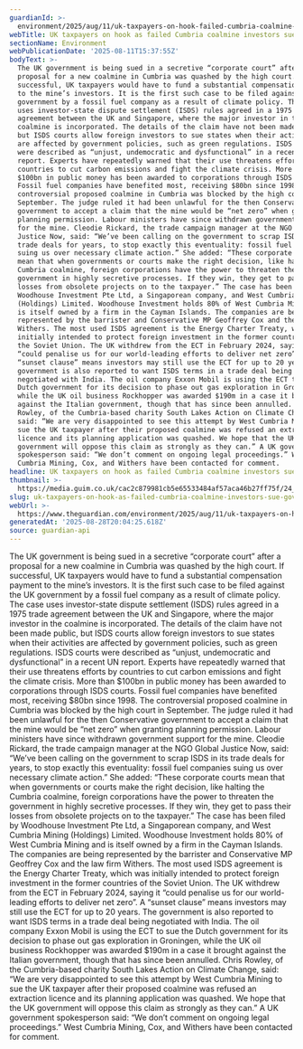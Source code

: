 ```yaml
---
guardianId: >-
  environment/2025/aug/11/uk-taxpayers-on-hook-failed-cumbria-coalmine-investors-sue-government
webTitle: UK taxpayers on hook as failed Cumbria coalmine investors sue government
sectionName: Environment
webPublicationDate: '2025-08-11T15:37:55Z'
bodyText: >-
  The UK government is being sued in a secretive “corporate court” after a
  proposal for a new coalmine in Cumbria was quashed by the high court. If
  successful, UK taxpayers would have to fund a substantial compensation payment
  to the mine’s investors. It is the first such case to be filed against the UK
  government by a fossil fuel company as a result of climate policy. The case
  uses investor-state dispute settlement (ISDS) rules agreed in a 1975 trade
  agreement between the UK and Singapore, where the major investor in the
  coalmine is incorporated. The details of the claim have not been made public,
  but ISDS courts allow foreign investors to sue states when their activities
  are affected by government policies, such as green regulations. ISDS courts
  were described as “unjust, undemocratic and dysfunctional” in a recent UN
  report. Experts have repeatedly warned that their use threatens efforts by
  countries to cut carbon emissions and fight the climate crisis. More than
  $100bn in public money has been awarded to corporations through ISDS courts.
  Fossil fuel companies have benefited most, receiving $80bn since 1998. The
  controversial proposed coalmine in Cumbria was blocked by the high court in
  September. The judge ruled it had been unlawful for the then Conservative
  government to accept a claim that the mine would be “net zero” when granting
  planning permission. Labour ministers have since withdrawn government support
  for the mine. Cleodie Rickard, the trade campaign manager at the NGO Global
  Justice Now, said: “We’ve been calling on the government to scrap ISDS in its
  trade deals for years, to stop exactly this eventuality: fossil fuel companies
  suing us over necessary climate action.” She added: “These corporate courts
  mean that when governments or courts make the right decision, like halting the
  Cumbria coalmine, foreign corporations have the power to threaten the
  government in highly secretive processes. If they win, they get to pass their
  losses from obsolete projects on to the taxpayer.” The case has been filed by
  Woodhouse Investment Pte Ltd, a Singaporean company, and West Cumbria Mining
  (Holdings) Limited. Woodhouse Investment holds 80% of West Cumbria Mining and
  is itself owned by a firm in the Cayman Islands. The companies are being
  represented by the barrister and Conservative MP Geoffrey Cox and the law firm
  Withers. The most used ISDS agreement is the Energy Charter Treaty, which was
  initially intended to protect foreign investment in the former countries of
  the Soviet Union. The UK withdrew from the ECT in February 2024, saying it
  “could penalise us for our world-leading efforts to deliver net zero”. A
  “sunset clause” means investors may still use the ECT for up to 20 years. The
  government is also reported to want ISDS terms in a trade deal being
  negotiated with India. The oil company Exxon Mobil is using the ECT to sue the
  Dutch government for its decision to phase out gas exploration in Groningen,
  while the UK oil business Rockhopper was awarded $190m in a case it brought
  against the Italian government, though that has since been annulled. Chris
  Rowley, of the Cumbria-based charity South Lakes Action on Climate Change,
  said: “We are very disappointed to see this attempt by West Cumbria Mining to
  sue the UK taxpayer after their proposed coalmine was refused an extraction
  licence and its planning application was quashed. We hope that the UK
  government will oppose this claim as strongly as they can.” A UK government
  spokesperson said: “We don’t comment on ongoing legal proceedings.” West
  Cumbria Mining, Cox, and Withers have been contacted for comment.
headline: UK taxpayers on hook as failed Cumbria coalmine investors sue government
thumbnail: >-
  https://media.guim.co.uk/cac2c879981cb5e65533484af57aca46b27ff75f/24_0_3281_2625/500.jpg
slug: uk-taxpayers-on-hook-as-failed-cumbria-coalmine-investors-sue-government
webUrl: >-
  https://www.theguardian.com/environment/2025/aug/11/uk-taxpayers-on-hook-failed-cumbria-coalmine-investors-sue-government
generatedAt: '2025-08-28T20:04:25.618Z'
source: guardian-api
---
```

The UK government is being sued in a secretive “corporate court” after a proposal for a new coalmine in Cumbria was quashed by the high court. If successful, UK taxpayers would have to fund a substantial compensation payment to the mine’s investors. It is the first such case to be filed against the UK government by a fossil fuel company as a result of climate policy. The case uses investor-state dispute settlement (ISDS) rules agreed in a 1975 trade agreement between the UK and Singapore, where the major investor in the coalmine is incorporated. The details of the claim have not been made public, but ISDS courts allow foreign investors to sue states when their activities are affected by government policies, such as green regulations. ISDS courts were described as “unjust, undemocratic and dysfunctional” in a recent UN report. Experts have repeatedly warned that their use threatens efforts by countries to cut carbon emissions and fight the climate crisis. More than $100bn in public money has been awarded to corporations through ISDS courts. Fossil fuel companies have benefited most, receiving $80bn since 1998. The controversial proposed coalmine in Cumbria was blocked by the high court in September. The judge ruled it had been unlawful for the then Conservative government to accept a claim that the mine would be “net zero” when granting planning permission. Labour ministers have since withdrawn government support for the mine. Cleodie Rickard, the trade campaign manager at the NGO Global Justice Now, said: “We’ve been calling on the government to scrap ISDS in its trade deals for years, to stop exactly this eventuality: fossil fuel companies suing us over necessary climate action.” She added: “These corporate courts mean that when governments or courts make the right decision, like halting the Cumbria coalmine, foreign corporations have the power to threaten the government in highly secretive processes. If they win, they get to pass their losses from obsolete projects on to the taxpayer.” The case has been filed by Woodhouse Investment Pte Ltd, a Singaporean company, and West Cumbria Mining (Holdings) Limited. Woodhouse Investment holds 80% of West Cumbria Mining and is itself owned by a firm in the Cayman Islands. The companies are being represented by the barrister and Conservative MP Geoffrey Cox and the law firm Withers. The most used ISDS agreement is the Energy Charter Treaty, which was initially intended to protect foreign investment in the former countries of the Soviet Union. The UK withdrew from the ECT in February 2024, saying it “could penalise us for our world-leading efforts to deliver net zero”. A “sunset clause” means investors may still use the ECT for up to 20 years. The government is also reported to want ISDS terms in a trade deal being negotiated with India. The oil company Exxon Mobil is using the ECT to sue the Dutch government for its decision to phase out gas exploration in Groningen, while the UK oil business Rockhopper was awarded $190m in a case it brought against the Italian government, though that has since been annulled. Chris Rowley, of the Cumbria-based charity South Lakes Action on Climate Change, said: “We are very disappointed to see this attempt by West Cumbria Mining to sue the UK taxpayer after their proposed coalmine was refused an extraction licence and its planning application was quashed. We hope that the UK government will oppose this claim as strongly as they can.” A UK government spokesperson said: “We don’t comment on ongoing legal proceedings.” West Cumbria Mining, Cox, and Withers have been contacted for comment.
